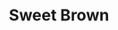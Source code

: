 ---
slug: 'sweet-brown'
title: 'Sweet Brown'
desc: 'Sweet Brown Theme by Wadda'
image: '../../assets/images/product/theme/img-sweet-brown.webp'
thumbnail: '../../assets/images/product/thumbnail/img-sweet-brown.webp'
ogImage: 'https:/wadda.me/img/og/'
price: 'Rp.249.000'
nPrice: 'Rp.479.000'
active: 'Masa aktif 3 bulan'
pubDate: 2022-07-08
urlPreview: '/sarah-angga'
payLink: 'https://invoice-staging.xendit.co/od/payments-wadda'
feature: ['Galeri Foto', 'Video', 'Countdown timer', 'Google maps', 'Music', 'Love story', 'Live streaming', 'Buku tamu', 'Save to calendar', 'Wedding gift']
---